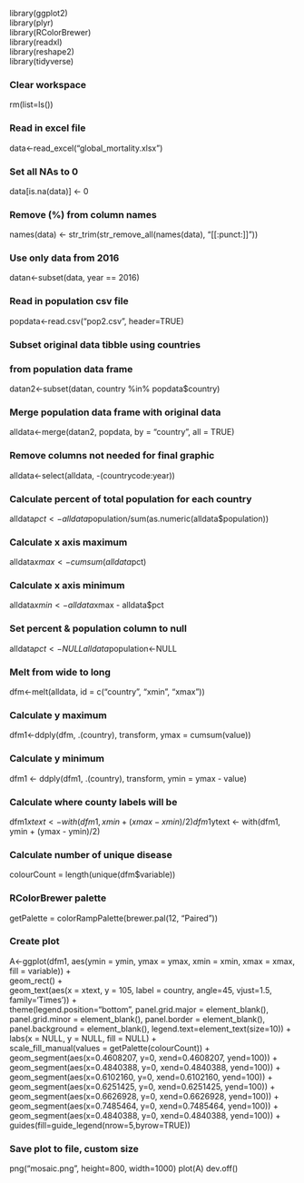 library(ggplot2)<br />
library(plyr)<br />
library(RColorBrewer)<br />
library(readxl)<br />
library(reshape2)<br />
library(tidyverse)<br />

### Clear workspace
rm(list=ls())

### Read in excel file
data<-read_excel("global_mortality.xlsx")

### Set all NAs to 0
data[is.na(data)] <- 0

### Remove (%) from column names
names(data) <- str_trim(str_remove_all(names(data), "[[:punct:]]"))

### Use only data from 2016
datan<-subset(data, year == 2016)

### Read in population csv file
popdata<-read.csv("pop2.csv", header=TRUE)

### Subset original data tibble using countries
### from population data frame
datan2<-subset(datan, country %in% popdata$country)

### Merge population data frame with original data
alldata<-merge(datan2, popdata, by = "country", all = TRUE)

### Remove columns not needed for final graphic
alldata<-select(alldata, -(countrycode:year))

### Calculate percent of total population for each country
alldata$pct<-alldata$population/sum(as.numeric(alldata$population))

### Calculate x axis maximum
alldata$xmax<-cumsum(alldata$pct)

### Calculate x axis minimum
alldata$xmin<-alldata$xmax - alldata$pct

### Set percent & population column to null
alldata$pct<-NULL
alldata$population<-NULL

### Melt from wide to long
dfm<-melt(alldata, id = c("country", "xmin", "xmax"))

### Calculate y maximum
dfm1<-ddply(dfm, .(country), transform, ymax = cumsum(value))

### Calculate y minimum
dfm1 <- ddply(dfm1, .(country), transform, ymin = ymax - value)

### Calculate where county labels will be
dfm1$xtext <- with(dfm1, xmin + (xmax - xmin)/2)
dfm1$ytext <- with(dfm1, ymin + (ymax - ymin)/2)

### Calculate number of unique disease
colourCount = length(unique(dfm$variable))

### RColorBrewer palette
getPalette = colorRampPalette(brewer.pal(12, "Paired"))

### Create plot
A<-ggplot(dfm1, aes(ymin = ymin, ymax = ymax, xmin = xmin, xmax = xmax, fill = variable)) + <br />
  geom_rect() +<br />
  geom_text(aes(x = xtext, y = 105, label = country, angle=45, vjust=1.5, family='Times')) + <br />
  theme(legend.position="bottom", panel.grid.major = element_blank(), panel.grid.minor = element_blank(), panel.border = element_blank(), panel.background = element_blank(), legend.text=element_text(size=10)) + <br />
  labs(x = NULL, y = NULL, fill = NULL) + <br />
  scale_fill_manual(values = getPalette(colourCount)) + <br />
  geom_segment(aes(x=0.4608207, y=0, xend=0.4608207, yend=100)) + <br />
  geom_segment(aes(x=0.4840388, y=0, xend=0.4840388, yend=100)) + <br />
  geom_segment(aes(x=0.6102160, y=0, xend=0.6102160, yend=100)) + <br />
  geom_segment(aes(x=0.6251425, y=0, xend=0.6251425, yend=100)) + <br />
  geom_segment(aes(x=0.6626928, y=0, xend=0.6626928, yend=100)) + <br />
  geom_segment(aes(x=0.7485464, y=0, xend=0.7485464, yend=100)) + <br />
  geom_segment(aes(x=0.4840388, y=0, xend=0.4840388, yend=100)) + <br />
  guides(fill=guide_legend(nrow=5,byrow=TRUE))

### Save plot to file, custom size
png("mosaic.png", height=800, width=1000)
plot(A)
dev.off()
